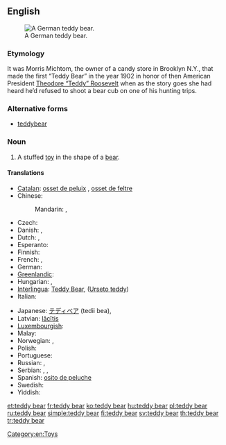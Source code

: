 ==English==
[[Image:Teddy bear 27.jpg|thumb|right|A German teddy bear.]]

===Etymology===
It was Morris Michtom, the owner of a candy store in Brooklyn N.Y., that made the first “Teddy Bear” in the year 1902 in honor of then American President [[w:Theodore Roosevelt|Theodore “Teddy” Roosevelt]] when as the story goes she had heard he’d refused to shoot a bear cub on one of his hunting trips.

===Alternative forms===
* [[teddybear]]

===Noun===
{{en-noun|sg=[[teddy]] [[bear]]}}

# A stuffed [[toy]] in the shape of a [[bear]].

====Translations====
{{trans-top|a stuffed toy bear}}
* [[Catalan]]: [[osset de peluix]] {{m}}, [[osset de feltre]] {{m}}
* Chinese:
*: Mandarin: {{t-|cmn|泰迪熊|tr=tàidíxióng|sc=Hani}}, {{t|cmn|玩具熊|tr=wánjùxióng|sc=Hani}}
* Czech: {{t|cs|medvídek|m}}
* Danish: {{t-|da|bamse}},  {{t-|da|teddybjørn}}
* Dutch: {{t-|nl|teddybeer|m}},  {{t|nl|knuffelbeer|m}}
* Esperanto: {{t|eo|pluŝa urso}}
* Finnish: {{t+|fi|nallekarhu}}
* French: {{t+|fr|ours en peluche|m}}, {{t+|fr|nounours|m}}
* German: {{t+|de|Teddybär|m}}
* [[Greenlandic]]: {{t|kl|bamse}}
* Hungarian: {{t+|hu|maci}}, {{t+|hu|mackó}}
* [[Interlingua]]: [[Teddy Bear]], ([[Urseto teddy]])
* Italian: {{t-|it|orsacchiotto|m}}
{{trans-mid}}
* Japanese: [[テディベア]] (tedii bea), {{t-|ja|ぬいぐるみ}}
* Latvian: [[lācītis]]
* [[Luxembourgish]]: {{t|lb|Teddy|m}}
* Malay: {{t|ms|beruang peluk}}
* Norwegian: {{t-|no|bamse|m}},  {{t-|no|teddybjørn|m}}
* Polish: {{t+|pl|pluszowy miś}}
* Portuguese: {{t+|pt|ursinho de pelúcia|m}}
* Russian: {{t|ru|плюшевый мишка|m|tr=pl'úševyj míška}}, {{t+|ru|мишка|m|tr=míška}}
* Serbian: {{t+|sr|меца|m|tr=meca}}, {{t+|sr|меда|m|tr=meda}}, {{t+|sr|медо|m|tr=medo}}
* Spanish: [[osito de peluche]] {{m}}
* Swedish: {{t|sv|teddybjörn|c}}
* Yiddish: {{t-|yi|ber|n|sc=Hebr|xs=Yiddish}}
{{trans-bottom}}

[[Category:en:Toys]]

[[et:teddy bear]]
[[fr:teddy bear]]
[[ko:teddy bear]]
[[hu:teddy bear]]
[[pl:teddy bear]]
[[ru:teddy bear]]
[[simple:teddy bear]]
[[fi:teddy bear]]
[[sv:teddy bear]]
[[th:teddy bear]]
[[tr:teddy bear]]